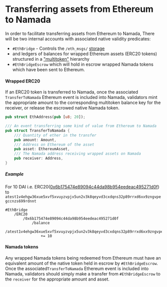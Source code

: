 # Transferring assets from Ethereum to Namada

In order to facilitate transferring assets from Ethereum to Namada, There 
 will be two internal accounts with associated native validity predicates:

- `#EthBridge` - Controls the `/eth_msgs/` [storage](ethereum_events_attestation.md#storage)
- and ledgers of balances
  for wrapped Ethereum assets (ERC20 tokens) structured in a
  ["multitoken"](https://github.com/anoma/anoma/issues/1102) hierarchy
- `#EthBridgeEscrow` which will hold in escrow wrapped Namada tokens which have
  been sent to Ethereum.

#### Wrapped ERC20

If an ERC20 token is transferred to Namada, once the associated 
`TransferToNamada` Ethereum event is included into Namada, validators mint 
the appropriate amount to the corresponding  multitoken balance key for 
the receiver, or release the escrowed native Namada token.

```rust
pub struct EthAddress(pub [u8; 20]);

/// An event transferring some kind of value from Ethereum to Namada
pub struct TransferToNamada {
    /// Quantity of ether in the transfer
    pub amount: Amount,
    /// Address on Ethereum of the asset
    pub asset: EthereumAsset,
    /// The Namada address receiving wrapped assets on Namada
    pub receiver: Address,
}
```

##### Example

For 10 DAI i.e. ERC20([0x6b175474e89094c44da98b954eedeac495271d0f](https://etherscan.io/token/0x6b175474e89094c44da98b954eedeac495271d0f)) to `atest1v4ehgw36xue5xvf5xvuyzvpjx5un2v3k8qeyvd3cxdqns32p89rrxd6xx9zngvpegccnzs699rdnnt`
```
#EthBridge
    /ERC20
        /0x6b175474e89094c44da98b954eedeac495271d0f
            /balance
                /atest1v4ehgw36xue5xvf5xvuyzvpjx5un2v3k8qeyvd3cxdqns32p89rrxd6xx9zngvpegccnzs699rdnnt 
                += 10
```

#### Namada tokens

Any wrapped Namada tokens being redeemed from Ethereum must have an 
equivalent amount of the native token held in escrow by `#EthBridgeEscrow`.
Once the associated`TransferToNamada` Ethereum event is included into 
Namada, validators should simply make a transfer from `#EthBridgeEscrow` to 
the `receiver` for the appropriate amount and asset.
